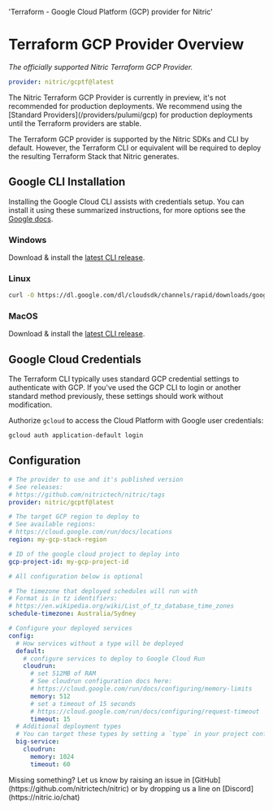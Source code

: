   'Terraform - Google Cloud Platform (GCP) provider for Nitric'

# Terraform GCP Provider Overview

_The officially supported Nitric Terraform GCP Provider._

```yaml
provider: nitric/gcptf@latest
```

<Note>
  The Nitric Terraform GCP Provider is currently in preview, it's not
  recommended for production deployments. We recommend using the [Standard
  Providers](/providers/pulumi/gcp) for production deployments until the
  Terraform providers are stable.
</Note>

The Terraform GCP provider is supported by the Nitric SDKs and CLI by default. However, the Terraform CLI or equivalent will be required to deploy the resulting Terraform Stack that Nitric generates.

## Google CLI Installation

Installing the Google Cloud CLI assists with credentials setup. You can install it using these summarized instructions, for more options see the [Google docs](https://cloud.google.com/sdk/install).

### Windows

Download & install the [latest CLI release](https://cloud.google.com/sdk/install#windows).

### Linux

```bash
curl -O https://dl.google.com/dl/cloudsdk/channels/rapid/downloads/google-cloud-sdk-378.0.0-linux-x86_64.tar.gz
```

### MacOS

Download & install the [latest CLI release](https://cloud.google.com/sdk/install#mac).

## Google Cloud Credentials

The Terraform CLI typically uses standard GCP credential settings to authenticate with GCP. If you've used the GCP CLI to login or another standard method previously, these settings should work without modification.

Authorize `gcloud` to access the Cloud Platform with Google user credentials:

```bash
gcloud auth application-default login
```

## Configuration

```yaml
# The provider to use and it's published version
# See releases:
# https://github.com/nitrictech/nitric/tags
provider: nitric/gcptf@latest

# The target GCP region to deploy to
# See available regions:
# https://cloud.google.com/run/docs/locations
region: my-gcp-stack-region

# ID of the google cloud project to deploy into
gcp-project-id: my-gcp-project-id

# All configuration below is optional

# The timezone that deployed schedules will run with
# Format is in tz identifiers:
# https://en.wikipedia.org/wiki/List_of_tz_database_time_zones
schedule-timezone: Australia/Sydney

# Configure your deployed services
config:
  # How services without a type will be deployed
  default:
    # configure services to deploy to Google Cloud Run
    cloudrun:
      # set 512MB of RAM
      # See cloudrun configuration docs here:
      # https://cloud.google.com/run/docs/configuring/memory-limits
      memory: 512
      # set a timeout of 15 seconds
      # https://cloud.google.com/run/docs/configuring/request-timeout
      timeout: 15
  # Additional deployment types
  # You can target these types by setting a `type` in your project configuration
  big-service:
    cloudrun:
      memory: 1024
      timeout: 60
```

<Note>
  Missing something? Let us know by raising an issue in
  [GitHub](https://github.com/nitrictech/nitric) or by dropping us a line on
  [Discord](https://nitric.io/chat)
</Note>
